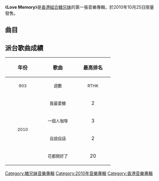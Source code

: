 {{Album infobox | <!-- See Wikipedia:WikiProject_Albums -->
| Name        = Love Memory
| Type        = EP
| Artist      = [[糖兄妹|糖兄妹]]
| Cover       = 
| Released    = 2010年10月25日
| Recorded    = 2010年
| Genre       = 國語
| Length      = 15:37
| Label       = [[維高文化|維高文化]]
| Last album  = 
| This album  = '''Love Memory'''<br>（2010年）
| Next album  = [[我最愛糖兄妹|我最愛糖兄妹]]<br>（2010年）
}}

《'''Love Memory'''》是[[香港|香港]][[組合|組合]][[糖兄妹|糖兄妹]]的第一張音樂專輯，於2010年10月25日限量發售。

==曲目==
{{tracklist
| headline = 
| total_length = 15:37


| title1 = 我最愛糖
| music1 = [[糖兄|糖兄]]
| lyrics1 = [[糖妹|糖妹]]
| arranger1 = [[金木義則|金木義則]]、糖兄
| producer1 = 金木義則
| longnote1 = 
| length1 = 3:53

| title2 = 一個人咖啡
| music2 = 糖兄
| lyrics2 = 糖妹
| arranger2 = [[吳智暉|吳智暉]]
| producer2 = [[馬念先|馬念先]]
| longnote2 = 
| length2 = 4:14

| title3 = 自說自話
| music3 = 糖兄
| lyrics3 = 糖兄
| arranger3 = 金木義則、糖兄
| producer3 = 金木義則
| longnote3 = 
| length3 = 3:17

| title4 = 花都開好了
| music4 = [[左安安|左安安]]
| lyrics4 = [[施人誠|施人誠]]
| arranger4 = [[徐千秀|徐千秀]]
| producer4 = 徐千秀
| note4 = 原唱：[[S.H.E|S.H.E]]
| length4 = 4:12
}}

== 派台歌曲成績 ==
{| class="wikitable"
!align="center" rowspan="2" | 年份
!align="center" rowspan="2" | 歌曲
!align="center" colspan="8" | 最高排名
|-
!width="100"|<small>903</small> !! width="100"|<small>週數</small> !! width="100"|<small>RTHK</small> !! width="100"|<small>週數</small> !! width="100"|<small>997</small> !! width="100"|<small>週數</small> !! width="100"|<small>TVB</small> !! width="100"|<small>週數</small>
|-
|align="center" rowspan="4"|<small>2010</small> ||align="center"| <small>我最愛糖</small> ||align="center"| 2 ||align="center"| 4 ||align="center"| 3 ||align="center"| 6 ||align="center"| 2 ||align="center"| - ||align="center"| - ||align="center"| -
|-
|align="center"| <small>一個人咖啡</small> ||align="center"| 3 ||align="center"| 5 ||align="center"| 11 ||align="center"| 4 ||align="center"| - ||align="center"| - ||align="center"| - ||align="center"| -
|-
|align="center"| <small>自說自話</small> ||align="center"| 2 ||align="center"| 2 ||align="center"| - ||align="center"| - ||align="center"| - ||align="center"| - ||align="center"| - ||align="center"| -
|-
|align="center"| <small>花都開好了</small> ||align="center"| 20 ||align="center"| 1 ||align="center"| 5 ||align="center"| 4 ||align="center"| - ||align="center"| - ||align="center"| - ||align="center"| -
|}

[[Category:糖兄妹音樂專輯|Category:糖兄妹音樂專輯]]
[[Category:2010年音樂專輯|Category:2010年音樂專輯]]
[[Category:香港音樂專輯|Category:香港音樂專輯]]